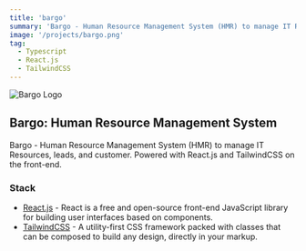 ```yaml
---
title: 'bargo'
summary: 'Bargo - Human Resource Management System (HMR) to manage IT Resources, leads, and customer. Powered with React.js and TailwindCSS on the front-end.'
image: '/projects/bargo.png'
tag:
  - Typescript
  - React.js
  - TailwindCSS
---
```


![Bargo Logo](/projects/bargo.png)

## Bargo: Human Resource Management System

Bargo - Human Resource Management System (HMR) to manage IT Resources, leads, and customer. Powered with React.js and TailwindCSS on the front-end.

### Stack

- [React.js](https://react.dev) - React is a free and open-source front-end JavaScript library for building user interfaces based on components.
- [TailwindCSS](https://tailwindcss.com) - A utility-first CSS framework packed with classes that can be composed to build any design, directly in your markup.
